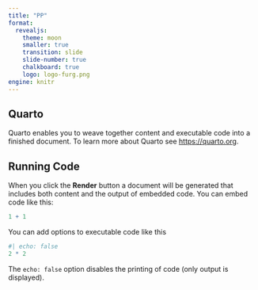 ```yaml
---
title: "PP"
format:
  revealjs: 
    theme: moon
    smaller: true
    transition: slide
    slide-number: true
    chalkboard: true
    logo: logo-furg.png
engine: knitr
---
```


## Quarto

Quarto enables you to weave together content and executable code into a finished document. To learn more about Quarto see <https://quarto.org>.

## Running Code

When you click the **Render** button a document will be generated that includes both content and the output of embedded code. You can embed code like this:

```r
1 + 1
```

You can add options to executable code like this

```r
#| echo: false
2 * 2
```

The `echo: false` option disables the printing of code (only output is displayed).

